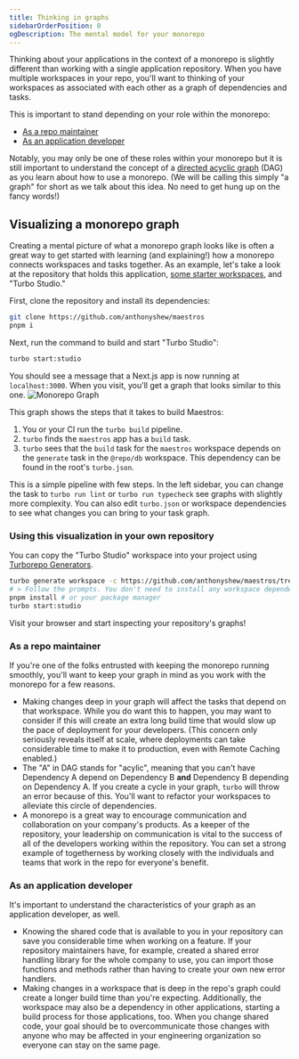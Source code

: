 ```yaml
---
title: Thinking in graphs
sidebarOrderPosition: 0
ogDescription: The mental model for your monorepo
---
```


Thinking about your applications in the context of a monorepo is slightly different than working with a single application repository. When you have multiple workspaces in your repo, you'll want to thinking of your workspaces as associated with each other as a graph of dependencies and tasks.

This is important to stand depending on your role within the monorepo:

- [As a repo maintainer](#as-a-repo-maintainer)
- [As an application developer](#as-an-application-developer)

Notably, you may only be one of these roles within your monorepo but it is still important to understand the concept of a [directed acyclic graph](https://en.wikipedia.org/wiki/Directed_acyclic_graph) (DAG) as you learn about how to use a monorepo. (We will be calling this simply "a graph" for short as we talk about this idea. No need to get hung up on the fancy words!)

## Visualizing a monorepo graph

Creating a mental picture of what a monorepo graph looks like is often a great way to get started with learning (and explaining!) how a monorepo connects workspaces and tasks together. As an example, let's take a look at the repository that holds this application, [some starter workspaces](/monorepos/tools), and "Turbo Studio."

First, clone the repository and install its dependencies:

```bash filename="Terminal" note="You will need pnpm installed on your machine to run this repository."
git clone https://github.com/anthonyshew/maestros
pnpm i
```

Next, run the command to build and start "Turbo Studio":

```bash filename="Terminal" note="We are using global Turbo here. You can install it with 'npm i -g turbo@latest' or add a script in the root of the repository with this command."
turbo start:studio
```

You should see a message that a Next.js app is now running at `localhost:3000`. When you visit, you'll get a graph that looks similar to this one.
![Monorepo Graph](/images/maestros/maestros-in-studio.png)

This graph shows the steps that it takes to build Maestros:

1. You or your CI run the `turbo build` pipeline.
2. `turbo` finds the `maestros` app has a `build` task.
3. `turbo` sees that the `build` task for the `maestros` workspace depends on the `generate` task in the `@repo/db` workspace. This dependency can be found in the root's `turbo.json`.

This is a simple pipeline with few steps. In the left sidebar, you can change the task to `turbo run lint` or `turbo run typecheck` see graphs with slightly more complexity. You can also edit `turbo.json` or workspace dependencies to see what changes you can bring to your task graph.

### Using this visualization in your own repository

You can copy the "Turbo Studio" workspace into your project using [Turborepo Generators](https://turbo.build/repo/docs/core-concepts/monorepos/code-generation).

```bash filename="Terminal"
turbo generate workspace -c https://github.com/anthonyshew/maestros/tree/main/apps/studio
# > Follow the prompts. You don't need to install any workspace dependencies.
pnpm install # or your package manager
turbo start:studio
```

Visit your browser and start inspecting your repository's graphs!

### As a repo maintainer

If you're one of the folks entrusted with keeping the monorepo running smoothly, you'll want to keep your graph in mind as you work with the monorepo for a few reasons.

- Making changes deep in your graph will affect the tasks that depend on that workspace. While you do want this to happen, you may want to consider if this will create an extra long build time that would slow up the pace of deployment for your developers. (This concern only seriously reveals itself at scale, where deployments can take considerable time to make it to production, even with Remote Caching enabled.)
- The "A" in DAG stands for "acylic", meaning that you can't have Dependency A depend on Dependency B **and** Dependency B depending on Dependency A. If you create a cycle in your graph, `turbo` will throw an error because of this. You'll want to refactor your workspaces to alleviate this circle of dependencies.
- A monorepo is a great way to encourage communication and collaboration on your company's products. As a keeper of the repository, your leadership on communication is vital to the success of all of the developers working within the repository. You can set a strong example of togetherness by working closely with the individuals and teams that work in the repo for everyone's benefit.

### As an application developer

It's important to understand the characteristics of your graph as an application developer, as well.

- Knowing the shared code that is available to you in your repository can save you considerable time when working on a feature. If your repository maintainers have, for example, created a shared error handling library for the whole company to use, you can import those functions and methods rather than having to create your own new error handlers.
- Making changes in a workspace that is deep in the repo's graph could create a longer build time than you're expecting. Additionally, the workspace may also be a dependency in other applications, starting a build process for those applications, too. When you change shared code, your goal should be to overcommunicate those changes with anyone who may be affected in your engineering organization so everyone can stay on the same page.
